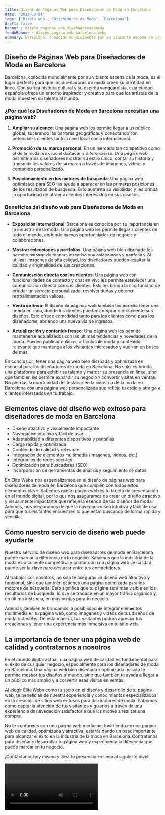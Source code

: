```yaml
---
title: Diseño de Páginas Web para Diseñadores de Moda en Barcelona
date: '2023-10-04'
tags: ['Diseño web', 'Diseñadores de Moda', 'Barcelona']
draft: false
banner : diseño_paginas_web_diseñadoresdemoda
fondoBanner : diseño_pagina_web_barcelona.webp
summary: Barcelona, conocida mundialmente por su vibrante escena de la moda, es el lugar perfecto para que los diseñadores de moda creen su identidad en línea. Con su rica historia cultural y su espíritu vanguardista, esta ciudad española ofrece un entorno inspirador y creativo para que los artistas de la moda muestren su talento al mundo.
---
```


## **Diseño de Páginas Web para Diseñadores de Moda en Barcelona**

Barcelona, conocida mundialmente por su vibrante escena de la moda, es el lugar perfecto para que los diseñadores de moda creen su identidad en línea. Con su rica historia cultural y su espíritu vanguardista, esta ciudad española ofrece un entorno inspirador y creativo para que los artistas de la moda muestren su talento al mundo.

### ¿Por qué los Diseñadores de Moda en Barcelona necesitan una página web?

1. **Ampliar su alcance**: Una página web les permite llegar a un público global, superando las barreras geográficas y conectando con potenciales clientes tanto a nivel local como internacional.

2. **Promoción de su marca personal**: En un mercado tan competitivo como el de la moda, es crucial destacar y diferenciarse. Una página web permite a los diseñadores mostrar su estilo único, contar su historia y transmitir los valores de su marca a través de imágenes, videos y contenido personalizado.

3. **Posicionamiento en los motores de búsqueda**: Una página web optimizada para SEO les ayuda a aparecer en las primeras posiciones de los resultados de búsqueda. Esto aumenta su visibilidad y les brinda la oportunidad de atraer a clientes interesados en sus diseños.

### Beneficios del diseño web para Diseñadores de Moda en Barcelona

- **Exposición internacional**: Barcelona es conocida por su importancia en la industria de la moda. Una página web les permite llegar a clientes de todo el mundo, abriendo nuevas oportunidades de negocio y colaboraciones.

- **Mostrar colecciones y portfolios**: Una página web bien diseñada les permite mostrar de manera atractiva sus colecciones y portfolios. Al utilizar imágenes de alta calidad, los diseñadores pueden resaltar la calidad y originalidad de sus creaciones.

- **Comunicación directa con los clientes**: Una página web con funcionalidades de contacto y chat en vivo les permite establecer una comunicación directa con sus clientes. Esto les brinda la oportunidad de brindar un servicio personalizado, resolver dudas y obtener retroalimentación valiosa.

- **Venta en línea**: El diseño de páginas web también les permite tener una tienda en línea, donde los clientes pueden comprar directamente sus diseños. Esto ofrece comodidad tanto para los clientes como para los diseñadores, abriendo una nueva vía de ingresos.

- **Actualización y contenido fresco**: Una página web les permite mantenerse actualizados con las últimas tendencias y novedades de la moda. Pueden publicar noticias, artículos de moda y contenido relevante que mantenga a los visitantes interesados y vuelvan en busca de más.

En conclusión, tener una página web bien diseñada y optimizada es esencial para los diseñadores de moda en Barcelona. No solo les brinda una plataforma para exhibir su talento y marcar su presencia en línea, sino que también les permite expandir su negocio y convertir visitas en ventas. No pierdas la oportunidad de destacar en la industria de la moda en Barcelona con una página web personalizada que refleje tu estilo y atraiga a clientes interesados en tu trabajo.

<GifSeo />

<Cta />

## Elementos clave del diseño web exitoso para diseñadores de moda en Barcelona

- Diseño atractivo y visualmente impactante
- Navegación intuitiva y fácil de usar
- Adaptabilidad a diferentes dispositivos y pantallas
- Carga rápida y optimizada
- Contenido de calidad y relevante
- Integración de elementos multimedia (imágenes, videos, etc.)
- Integración de redes sociales
- Optimización para buscadores (SEO)
- Incorporación de herramientas de análisis y seguimiento de datos

En Élite Webs, nos especializamos en el diseño de páginas web para diseñadores de moda en Barcelona que cumplen con todos estos elementos clave. Sabemos que tu página web es tu tarjeta de presentación en el mundo digital, por lo que nos aseguramos de crear un diseño atractivo y visualmente impactante que refleje la esencia de tus diseños de moda. Además, nos aseguramos de que la navegación sea intuitiva y fácil de usar para que tus visitantes encuentren lo que están buscando de forma rápida y sencilla.

## Cómo nuestro servicio de diseño web puede ayudarte

Nuestro servicio de diseño web para diseñadores de moda en Barcelona puede marcar la diferencia en tu negocio. Sabemos que la industria de la moda es altamente competitiva y contar con una página web de calidad puede ser la clave para destacar entre tus competidores.

Al trabajar con nosotros, no solo te aseguras un diseño web atractivo y funcional, sino que también obtienes una página optimizada para los motores de búsqueda. Esto significa que tu página será más visible en los resultados de búsqueda, lo que se traduce en un mayor tráfico orgánico y, en última instancia, en más ventas para tu negocio.

Además, también te brindamos la posibilidad de integrar elementos multimedia en tu página web, como imágenes y videos de tus diseños de moda o desfiles. De esta manera, tus visitantes podrán apreciar tus creaciones y tener una experiencia más inmersiva en tu sitio web.

## La importancia de tener una página web de calidad y contratarnos a nosotros

En el mundo digital actual, una página web de calidad es fundamental para el éxito de cualquier negocio, especialmente para los diseñadores de moda en Barcelona. Una página web bien diseñada y optimizada no solo te permite mostrar tus diseños al mundo, sino que también te ayuda a llegar a un público más amplio y a convertir esas visitas en ventas.

Al elegir Élite Webs como tu socio en el diseño y desarrollo de tu página web, te beneficias de nuestra experiencia y conocimientos especializados en la creación de sitios web exitosos para diseñadores de moda. Sabemos cómo captar la atención de tus visitantes y guiarlos a través de una experiencia de navegación satisfactoria que los motive a realizar una compra.

No te conformes con una página web mediocre. Invirtiendo en una página web de calidad, optimizada y atractiva, estarás dando un paso importante para alcanzar el éxito en la industria de la moda en Barcelona. Contrátanos para diseñar y desarrollar tu página web y experimenta la diferencia que puede marcar en tu negocio.

¡Contáctanos hoy mismo y lleva tu presencia en línea al siguiente nivel!

<Video />

<CtaBot job='Diseñadores de Moda' city='Barcelona'/>

<Gmaps query='Barcelona+españa+maps' />
